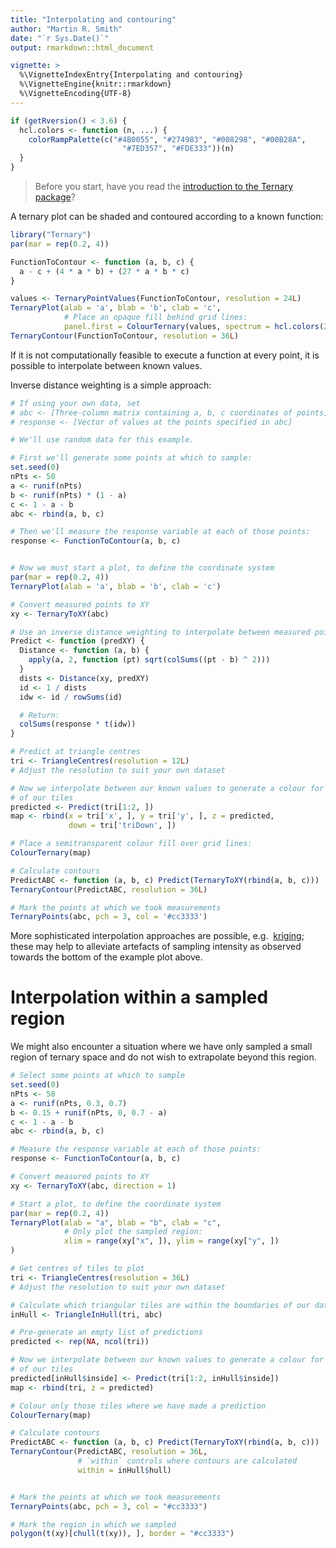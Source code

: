 ```yaml
---
title: "Interpolating and contouring"
author: "Martin R. Smith"
date: "`r Sys.Date()`"
output: rmarkdown::html_document

vignette: >
  %\VignetteIndexEntry{Interpolating and contouring}
  %\VignetteEngine{knitr::rmarkdown}
  %\VignetteEncoding{UTF-8}
---
```


```r
if (getRversion() < 3.6) {
  hcl.colors <- function (n, ...) {
    colorRampPalette(c("#4B0055", "#274983", "#008298", "#00B28A",
                         "#7ED357", "#FDE333"))(n)
  }
}
```

> Before you start, have you read the [introduction to the
Ternary package](Ternary.html)?

A ternary plot can be shaded and contoured according to a known function:

```r
library("Ternary")
par(mar = rep(0.2, 4))

FunctionToContour <- function (a, b, c) {
  a - c + (4 * a * b) + (27 * a * b * c)
}

values <- TernaryPointValues(FunctionToContour, resolution = 24L)
TernaryPlot(alab = 'a', blab = 'b', clab = 'c',
            # Place an opaque fill behind grid lines:
            panel.first = ColourTernary(values, spectrum = hcl.colors(256)))
TernaryContour(FunctionToContour, resolution = 36L)

```

If it is not computationally feasible to execute a function at every point,
it is possible to interpolate between known values.

Inverse distance weighting is a simple approach:

```r
# If using your own data, set 
# abc <- [Three-column matrix containing a, b, c coordinates of points]
# response <- [Vector of values at the points specified in abc]

# We'll use random data for this example.

# First we'll generate some points at which to sample:
set.seed(0)
nPts <- 50
a <- runif(nPts)
b <- runif(nPts) * (1 - a)
c <- 1 - a - b
abc <- rbind(a, b, c)

# Then we'll measure the response variable at each of those points:
response <- FunctionToContour(a, b, c)


# Now we must start a plot, to define the coordinate system
par(mar = rep(0.2, 4))
TernaryPlot(alab = 'a', blab = 'b', clab = 'c')

# Convert measured points to XY
xy <- TernaryToXY(abc)

# Use an inverse distance weighting to interpolate between measured points
Predict <- function (predXY) {
  Distance <- function (a, b) {
    apply(a, 2, function (pt) sqrt(colSums((pt - b) ^ 2)))
  }
  dists <- Distance(xy, predXY)
  id <- 1 / dists
  idw <- id / rowSums(id)

  # Return:
  colSums(response * t(idw))
}

# Predict at triangle centres
tri <- TriangleCentres(resolution = 12L) 
# Adjust the resolution to suit your own dataset

# Now we interpolate between our known values to generate a colour for each
# of our tiles
predicted <- Predict(tri[1:2, ])
map <- rbind(x = tri['x', ], y = tri['y', ], z = predicted,
             down = tri['triDown', ])

# Place a semitransparent colour fill over grid lines:
ColourTernary(map)

# Calculate contours
PredictABC <- function (a, b, c) Predict(TernaryToXY(rbind(a, b, c)))
TernaryContour(PredictABC, resolution = 36L)

# Mark the points at which we took measurements
TernaryPoints(abc, pch = 3, col = '#cc3333')
```

More sophisticated interpolation approaches are possible, e.g. 
[kriging](https://desktop.arcgis.com/en/arcmap/10.3/tools/3d-analyst-toolbox/how-kriging-works.htm); these may help to alleviate artefacts of sampling intensity as observed towards the bottom of the example plot above.

# Interpolation within a sampled region

We might also encounter a situation where we have only sampled a small region
of ternary space and do not wish to extrapolate beyond this region.

```r
# Select some points at which to sample
set.seed(0)
nPts <- 50
a <- runif(nPts, 0.3, 0.7)
b <- 0.15 + runif(nPts, 0, 0.7 - a)
c <- 1 - a - b
abc <- rbind(a, b, c)

# Measure the response variable at each of those points:
response <- FunctionToContour(a, b, c)

# Convert measured points to XY
xy <- TernaryToXY(abc, direction = 1)

# Start a plot, to define the coordinate system
par(mar = rep(0.2, 4))
TernaryPlot(alab = "a", blab = "b", clab = "c",
            # Only plot the sampled region:
            xlim = range(xy["x", ]), ylim = range(xy["y", ])
)

# Get centres of tiles to plot
tri <- TriangleCentres(resolution = 36L)
# Adjust the resolution to suit your own dataset

# Calculate which triangular tiles are within the boundaries of our data
inHull <- TriangleInHull(tri, abc)

# Pre-generate an empty list of predictions
predicted <- rep(NA, ncol(tri))

# Now we interpolate between our known values to generate a colour for each
# of our tiles
predicted[inHull$inside] <- Predict(tri[1:2, inHull$inside])
map <- rbind(tri, z = predicted)

# Colour only those tiles where we have made a prediction
ColourTernary(map)

# Calculate contours
PredictABC <- function (a, b, c) Predict(TernaryToXY(rbind(a, b, c)))
TernaryContour(PredictABC, resolution = 36L,
               # `within` controls where contours are calculated
               within = inHull$hull)


# Mark the points at which we took measurements
TernaryPoints(abc, pch = 3, col = "#cc3333")

# Mark the region in which we sampled
polygon(t(xy)[chull(t(xy)), ], border = "#cc3333")
```



